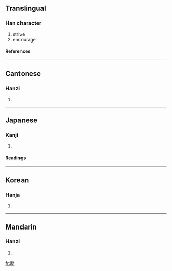 {{see|劢|励}}

==Translingual==
===Han character===
{{Han char|rad=力|as=15|sn=17|four=7422<sub>7</sub>|canj=一月大尸 (MBKS)}}
# strive
# encourage
====References====
{{Han ref|kx=0149.440|dkj=02472|dj=0338.100|hdz=10381.170|uh=52F5|ud=21237|bh=C079|bd=49273}}
----
==Cantonese==
===Hanzi===
{{yue-hanzi|jyut=|y=lai6}}
# {{defn|Cantonese}}
----
==Japanese==
===Kanji===
{{ja-kanji|grade=|rs=力15}}
# {{defn|Japanese}} 
====Readings====
{{ja-readings|on=[[れい]] (rei)|kun=[[はげむ]] (hagemu)}}
----
==Korean==
===Hanja===
{{ko-hanja|hangeul=려|rv=ryeo|mr=ryŏ}}
# {{defn|Korean}}
----
==Mandarin==
===Hanzi===
{{cmn-hanzi|sim=励|pin=[[lì]] (li4)|wg=li<sup>4</sup>}}
# {{defn|Mandarin}}

[[fr:勵]]